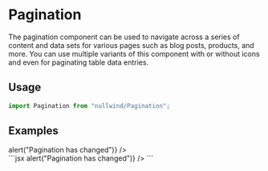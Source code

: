 
<Meta
  title="Pagination"
  description="The pagination component can be used to navigate across a series of content and data sets for various pages such as blog posts, products, and more. You can use multiple variants of this component with or without icons and even for paginating table data entries."
/>

# Pagination

The pagination component can be used to navigate across a series of content and data sets for various pages such as blog posts, products, and more. You can use multiple variants of this component with or without icons and even for paginating table data entries.

## Usage

```jsx
import Pagination from "nullwind/Pagination";
```

## Examples

<Playground title="Default">
  <Playground.Preview>
    <div class="flex justify-center items-center">
      <Pagination count={50} perPage={10} onchange={() => alert("Pagination has changed")} />
    </div>
  </Playground.Preview>
  <Playground.Code>
    ```jsx
    <Pagination count={50} perPage={10} onchange={() => alert("Pagination has changed")} />
    ```
  </Playground.Code>
</Playground>
